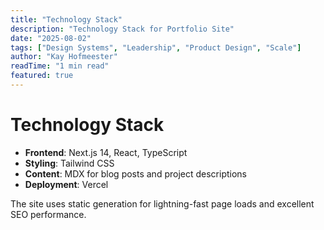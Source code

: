 ```yaml
---
title: "Technology Stack"
description: "Technology Stack for Portfolio Site"
date: "2025-08-02"
tags: ["Design Systems", "Leadership", "Product Design", "Scale"]
author: "Kay Hofmeester"
readTime: "1 min read"
featured: true
---
```


# Technology Stack

- **Frontend**: Next.js 14, React, TypeScript
- **Styling**: Tailwind CSS
- **Content**: MDX for blog posts and project descriptions
- **Deployment**: Vercel

The site uses static generation for lightning-fast page loads and excellent SEO performance.
